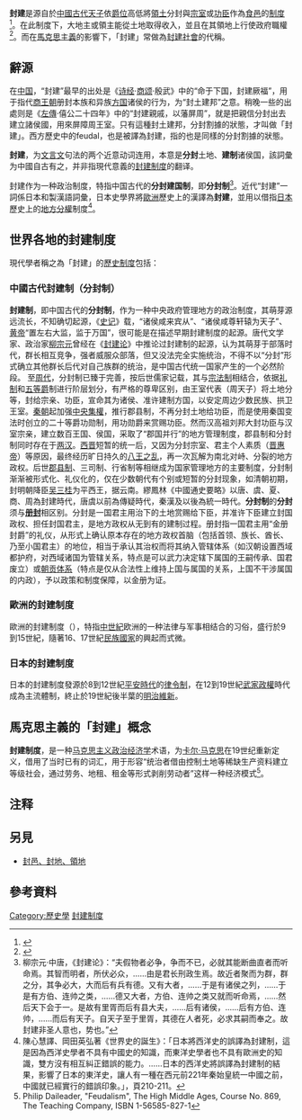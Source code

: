 '''封建'''是源自於[[中國|中國]][[古代史|古代]][[天子|天子]]依[[爵位|爵位]]高低將[[領土|領土]]分封與[[宗室|宗室]]或[[臣|功臣]]作為[[食邑|食邑]]的[[制度|制度]]<ref>{{cite web|url=http://dict.revised.moe.edu.tw/cgi-bin/cbdic/gsweb.cgi?o=dcbdic&searchid=Z00000036857|work=[[中華民國教育部|中華民國教育部]]《重編國語辭典》修訂本|title=封建制度|access-date=2020-06-22|archive-date=2021-02-10|archive-url=https://web.archive.org/web/20210210152610/http://dict.revised.moe.edu.tw/cgi-bin/cbdic/gsweb.cgi?o=dcbdic&searchid=Z00000036857|dead-url=no}}</ref>。在此制度下，大地主或領主能從土地取得收入，並且在其領地上行使政府職權<ref>{{cite web |url=<!--https://aat.teldap.tw/AATFullDisplay/300055526--> |title=封建制度 | website=《藝術與建築索引典》}}</ref>。而在[[馬克思主義|馬克思主義]]的影響下，「封建」常做為[[封建社會|封建社會]]的代稱。

==辭源==
在[[中国|中国]]，“封建”最早的出处是《[[诗经|诗经]]·[[商颂|商颂]]·殷武》中的“命于下国，封建厥福”，用于指代[[商王朝|商王朝]]册封本族和异族[[方国|方国]]诸侯的行为，为“封土建邦”之意。稍晚一些的出處则是《[[左傳|左傳]]·僖公二十四年》中的“封建親戚，以藩屏周”，就是把親信分封出去建立諸侯國，用來屏障周王室。只有這種封土建邦，分封割據的狀態，才叫做「封建」。西方歷史中的feudal，也是被譯為封建，指的也是同樣的分封割據的狀態。

'''封建'''，为[[文言文|文言文]]句法的两个近意动词连用，本意是'''分封'''土地、'''建制'''诸侯国，該詞彙为中國自古有之，并非指現代意義的[[封建制度_(欧洲)|封建制度]]的翻译{{notetag|在现代中国尤其因为[[马克思主义政治经济学|马克思主义政治经济学]]而为人所熟知，并常常狭义地带入其概念，与中国古代政治制度的'''封建'''相混淆}}。

封建作为一种政治制度，特指中国古代的'''分封建国制'''，即'''分封制'''<ref>柳宗元·中唐，《封建论》：“夫假物者必争，争而不已，必就其能断曲直者而听命焉。其智而明者，所伏必众，……由是君长刑政生焉。故近者聚而为群，群之分，其争必大，大而后有兵有德。又有大者，……于是有诸侯之列，……于是有方伯、连帅之类，……德又大者，方伯、连帅之类又就而听命焉，……然后天下会于一。是故有里胥而后有县大夫，……后有诸侯，……后有方伯、连帅，……而后有天子。自天子至于里胥，其德在人者死，必求其嗣而奉之。故封建非圣人意也，势也。”</ref>。近代“封建”一詞係日本和製漢語詞彙，日本史學界將[[歐洲|歐洲]]歷史上的{{lang|en|feudalism}}漢譯為'''封建'''，並用以借指[[日本|日本]]歷史上的[[地方分權|地方分權]]制度<ref>陳心慧譯、岡田英弘著《世界史的誕生》：「日本將西洋史的{{lang|en|feudalism}}誤譯為封建制，這是因為西洋史學者不具有中國史的知識，而東洋史學者也不具有歐洲史的知識，雙方沒有相互糾正錯誤的能力。……日本的西洋史將{{lang|en|feudalism}}誤譯為封建制的結果，影響了日本的東洋史，讓人有一種在西元前221年秦始皇統一中國之前，中國就已經實行{{lang|en|feudalism}}的錯誤印象。」，頁210-211。</ref>。

==世界各地的封建制度==
現代學者稱之為「封建」的[[歷史|歷史]][[制度|制度]]包括：

===中國古代封建制（分封制）===
{{main|封建制度 (中國)}}

'''封建制'''，即中国古代的'''分封制'''，作为一种中央政府管理地方的政治制度，其萌芽源远流长，不知确切起源，《[[史记|史记]]》载，“诸侯咸来宾从”、“诸侯咸尊轩辕为天子”、[[黄帝|黄帝]]“置左右大监，监于万国”，很可能是在描述早期封建制度的起源。唐代文学家、政治家[[柳宗元|柳宗元]]曾经在《[[封建论|封建论]]》中推论过封建制的起源，认为其萌芽于部落时代，群长相互竞争，强者威服众部落，但又没法完全实施统治，不得不以“分封”形式确立其他群长后代对自己族群的统治，是中国古代统一国家产生的一个必然阶段。
至[[周代|周代]]，分封制已臻于完善，按后世儒家记载，其与[[宗法制|宗法制]]相结合，依据[[礼制|礼制]]和[[五等爵|五等爵]]制进行阶层划分，有严格的尊卑区别，由王室代表（周天子）将土地分等，封给宗亲、功臣，宣命其为诸侯、准许建制方国，以安定周边少数民族、拱卫王室。[[秦朝|秦朝]]起加强[[中央集權|中央集權]]，推行郡县制，不再分封土地给功臣，而是使用秦国变法时创立的二十等爵功勋制，用功勋爵来赏赐功臣。然而汉高祖刘邦大封功臣与汉室宗亲，建立数百王国、侯国，采取了“郡国并行”的地方管理制度，郡县制和分封制同时存在于[[两汉|两汉]]。[[西晋|西晋]]短暂的统一后，又因为分封宗室、君主个人素质（[[晋惠帝|晋惠帝]]）等原因，最终经历旷日持久的[[八王之乱|八王之乱]]，再一次瓦解为南北对峙、分裂的地方政权。后世[[郡县制|郡县制]]、三司制、行省制等相继成为国家管理地方的主要制度，分封制渐渐被形式化、礼仪化的，仅在少数朝代有个别或短暂的分封现象，如清朝初期，封明朝降臣[[吴三桂|吴三桂]]为平西王，据云南。繆鳳林《中國通史要略》以唐、虞、夏、商、周為封建時代，唐虞以前為傳疑時代，秦漢及以後為統一時代。'''分封制'''的'''分封'''须与'''[[册封|册封]]'''相区别。分封是一国君主用治下的土地赏赐给下臣，并准许下臣建立封国政权、担任封国君主，是地方政权从无到有的建制过程。册封指一国君主用“金册封爵”的礼仪，从形式上确认原本存在的地方政权首脑（包括首领、族长、酋长、乃至小国君主）的地位，相当于承认其治权而将其纳入管辖体系（如汉朝设置西域都护府，对西域诸国为管辖关系，特点是可以武力决定辖下属国的王嗣传承、国君废立）或[[朝贡体系|朝贡体系]]（特点是仅从合法性上维持上国与属国的关系，上国不干涉属国的内政），予以政策和制度保障，以金册为证。

===歐洲的封建制度===
{{main|封建制度 (歐洲)}}
歐洲的封建制度（{{lang|en|feudalism}}），特指[[中世紀|中世紀]]欧洲的一种法律与军事相结合的习俗，盛行於9到15世紀，隨著16、17世紀[[民族國家|民族國家]]的興起而式微。

===日本的封建制度===
{{main|封建制度 (日本)}}
日本的封建制度發源於8到12世紀[[平安時代|平安時代]]的[[律令制|律令制]]，在12到19世紀[[幕府_(日本)|武家政權]]時代成為主流體制，終止於19世紀後半葉的[[明治維新|明治維新]]。

==馬克思主義的「封建」概念==
{{main|封建社会}}
'''封建制度'''，是一种[[马克思主义政治经济学|马克思主义政治经济学]]术语，为[[卡尔·马克思|卡尔·马克思]]在19世纪重新定义，借用了当时已有的词汇{{lang|en|feudalism}}，用于形容“统治者借由控制土地等稀缺生产资料建立等级社会，通过劳务、地租、租金等形式剥削劳动者”这样一种经济模式<ref> Philip Daileader, "Feudalism", The High Middle Ages, Course No. 869, The Teaching Company, ISBN 1-56585-827-1 </ref>。

==注释==
{{notefoot}}
==另見==
* [[領地|封邑、封地、領地]]

== 參考資料 ==
<references/>

[[Category:歷史學|Category:歷史學]]
[[Category:封建制度|]]